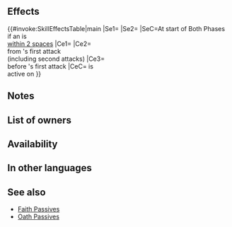 {{Passive
|name=Atk/Spd Faith
|type=C
|exclusive=0
|canUseWeapon={{WeaponList|Close}}
|canUseMove={{MoveList|Infantry}}
|properties=random_owner
|1name=Atk/Spd Faith
|alt1name=Atk Spd Faith
|1tagid=SID_攻撃速さの信念
|1effect=At start of player phase or enemy phase, if unit is within 2 spaces of an ally, grants Atk/Spd+6 and【Bulwark】to unit for 1 turn.<br><br>If【Bulwark】is active on unit, grants Atk/Spd+4 to unit, reduces damage from foe's first attack by 5 ("first attack" normally means only the first strike; for effects that grant "unit attacks twice," it means the first and second strikes), and grants Special cooldown count-1 to unit before foe's first attack during combat.<br><br>【Bulwark】<br>Foes with Range = 1 cannot move through spaces adjacent to unit (does not affect foes with Pass skills).<br><br>Foes with Range = 2 cannot move through spaces within 2 spaces of unit (does not affect foes with Pass skills).
|1cost=300
|1required=Atk/Spd Oath 3
}}
==Effects==
{{#invoke:SkillEffectsTable|main
|Se1={{Eft|Bonuses|Atk/Spd|6}}
|Se2={{SEt|Bulwark}}
|SeC=At start of Both Phases<br>if an {{Tgt|Ally}} is<br>[[within 2 spaces]]
|Ce1={{Eft|Temporary buffs|Atk/Spd|4}}
|Ce2={{Eft|Damage Reduction|5}}<br>from {{Tgt|Foe}}'s first attack<br>(including second attacks)
|Ce3={{Eft|Reduce Cooldown|1}}<br>before {{Tgt|Foe}}'s first attack
|CeC={{SEt|Bulwark}} is<br>active on {{Tgt|Unit}}
}}
==Notes==
{{Bonuses}}
{{Bulwark}}
{{Temporary buffs}}
{{FlatDamageReduction|5}}
{{CombatCooldownCount|-1}}
==List of owners==
{{Skill Hero List}}
==Availability==
{{PassiveFocusList}}
{{PassiveDistributionList}}
{{PassiveCombatManualList}}
==In other languages==
{{OtherLanguages
|english=Atk/Spd Faith
|japanese=
|german=
|spanishEU=Fe Ata/Vel
|spanishLA=Fe Atq./Vel.
|french=
|italian=
|chineseTW=
|portuguese=
}}

==See also==
{{See also skills|cond=(Description LIKE '%【Bulwark】%') AND Exclusive='1'}}
* [[Skill families/C Passives#Faith|Faith Passives]]
* [[Oath Passives]]
{{Passives Navbox|C}}